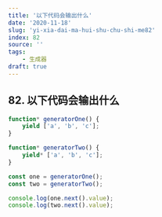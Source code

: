```yaml
---
title: '以下代码会输出什么'
date: '2020-11-18'
slug: 'yi-xia-dai-ma-hui-shu-chu-shi-me82'
index: 82
source: ''
tags:
    - 生成器
draft: true
---
```


## 82. 以下代码会输出什么

```js:index.js
function* generatorOne() {
	yield ['a', 'b', 'c'];
}

function* generatorTwo() {
	yield* ['a', 'b', 'c'];
}

const one = generatorOne();
const two = generatorTwo();

console.log(one.next().value);
console.log(two.next().value);
```
